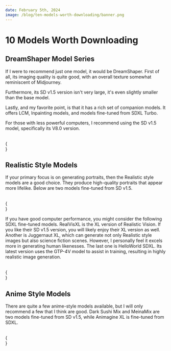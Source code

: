 ```yaml
---
date: February 5th, 2024
image: /blog/ten-models-worth-downloading/banner.png
---
```



# 10 Models Worth Downloading

## DreamShaper Model Series

If I were to recommend just one model, it would be DreamShaper. First of all, its imaging quality is quite good, with an overall texture somewhat reminiscent of Midjourney.

Furthermore, its SD v1.5 version isn't very large, it's even slightly smaller than the base model.

Lastly, and my favorite point, is that it has a rich set of companion models. It offers LCM, Inpainting models, and models fine-tuned from SDXL Turbo.

For those with less powerful computers, I recommend using the SD v1.5 model, specifically its V8.0 version.

<br/>
{
  <div className="grid grid-cols-3 gap-4">
    <Cards 
      image={"/model/dream-shaper/banner.png"}
      title={"DreamShaper V8.0"}
      href={"/model/dream-shaper-v-8"}
      tag={"Checkpoint"}
    />
    <Cards 
      image={"/model/dream-shaper-xl/banner.png"}
      title={"DreamShaper XL"}
      href={"/model/dream-shaper-xl"}
      tag={"Checkpoint"}
    />
  </div>
}

## Realistic Style Models

If your primary focus is on generating portraits, then the Realistic style models are a good choice. They produce high-quality portraits that appear more lifelike. Below are two models fine-tuned from SD v1.5.

<br/>
{
  <div className="grid grid-cols-3 gap-4">
    <Cards 
      image={"/model/realistic/realistic-version-banner.png"}
      title={"Realistic Vision V6.0"}
      href={"/model/realistic-vision-v-6"}
      tag={"Checkpoint"}
    />
    <Cards 
      image={"/model/realistic/majicMIX-realistic.png"}
      title={"MajicMIX Realistic"}
      href={"/model/majicMIX-realistic"}
      tag={"Checkpoint"}
    />
  </div>
}

If you have good computer performance, you might consider the following SDXL fine-tuned models. RealVisXL is the XL version of Realistic Vision. If you like their SD v1.5 version, you will likely enjoy their XL version as well.
Another is Juggernaut XL, which can generate not only Realistic style images but also science fiction scenes. However, I personally feel it excels more in generating human likenesses.
The last one is HelloWorld SDXL. Its latest version uses the GTP-4V model to assist in training, resulting in highly realistic image generation.

<br/>
{
  <div className="grid grid-cols-3 gap-4 ">
    <Cards 
      image={"/model/realistic/realvisxl.png"}
      title={"RealVisXL"}
      href={"/model/realvisxl"}
      tag={"Checkpoint"}
    />
    <Cards 
      image={"/model/realistic/juggernaut-xl.png"}
      title={"Juggernaut XL"}
      href={"/model/juggernaut-xl"}
      tag={"Checkpoint"}
    />
    <Cards 
      image={"/model/realistic/hello-world-sdxl.png"}
      title={"HelloWorld SDXL"}
      href={"/model/hello-world-sdxl"}
      tag={"Checkpoint"}
    />
  </div>
}

## Anime Style Models

There are quite a few anime-style models available, but I will only recommend a few that I think are good. Dark Sushi Mix and MeinaMix are two models fine-tuned from SD v1.5, while Animagine XL is fine-tuned from SDXL.

<br/>
{
  <div className="grid grid-cols-3 gap-4 ">
    <Cards 
      image={"/model/anime/dark-sushi.png"}
      title={"Dark Sushi Mix"}
      href={"/model/dark-sushi-mix"}
      tag={"Checkpoint"}
    />
    <Cards 
      image={"/model/anime/meina-mix.png"}
      title={"Meina Mix"}
      href={"/model/meina-mix"}
      tag={"Checkpoint"}
    />
    <Cards 
      image={"/model/anime/animagine-xl.png"}
      title={"Animagine XL"}
      href={"/model/animagine-xl"}
      tag={"Checkpoint"}
    />
  </div>
}

<br/>

<Subscribe />